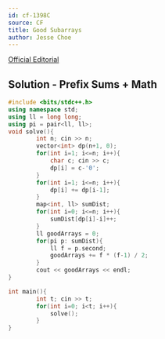 ```yaml
---
id: cf-1398C
source: CF
title: Good Subarrays
author: Jesse Choe
---
```

[Official Editorial](https://codeforces.com/blog/entry/81506)

## Solution - Prefix Sums + Math

<LanguageSection>

<CPPSection>

```cpp
#include <bits/stdc++.h>
using namespace std;
using ll = long long;
using pi = pair<ll, ll>;
void solve(){
        int n; cin >> n;
        vector<int> dp(n+1, 0);
        for(int i=1; i<=n; i++){
            char c; cin >> c;
            dp[i] = c-'0';
        }
        for(int i=1; i<=n; i++){
            dp[i] += dp[i-1];
        }
        map<int, ll> sumDist;
        for(int i=0; i<=n; i++){
            sumDist[dp[i]-i]++;
        }
        ll goodArrays = 0;
        for(pi p: sumDist){
            ll f = p.second;
            goodArrays += f * (f-1) / 2;
        }
        cout << goodArrays << endl;
}

int main(){
        int t; cin >> t;
        for(int i=0; i<t; i++){
            solve();
        }
}
```
</CPPSection>

</LanguageSection>
